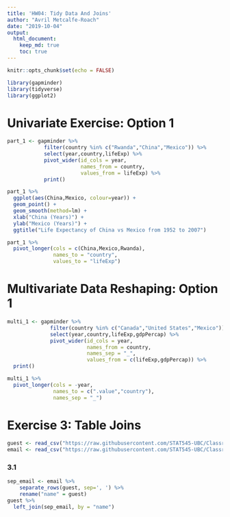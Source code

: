 ```yaml
---
title: 'HW04: Tidy Data And Joins'
author: "Avril Metcalfe-Roach"
date: "2019-10-04"
output: 
  html_document:
    keep_md: true
    toc: true
---
```


```r
knitr::opts_chunk$set(echo = FALSE)
```

```r
library(gapminder)
library(tidyverse)
library(ggplot2)
```

# Univariate Exercise: Option 1

```r
part_1 <- gapminder %>% 
            filter(country %in% c("Rwanda","China","Mexico")) %>% 
            select(year,country,lifeExp) %>% 
            pivot_wider(id_cols = year,
                        names_from = country,
                        values_from = lifeExp) %>% 
            print()
```

```r
part_1 %>% 
  ggplot(aes(China,Mexico, colour=year)) +
  geom_point() +
  geom_smooth(method=lm) +
  xlab("China (Years)") +
  ylab("Mexico (Years)") +
  ggtitle("Life Expectancy of China vs Mexico from 1952 to 2007")
```

```r
part_1 %>% 
  pivot_longer(cols = c(China,Mexico,Rwanda),
               names_to = "country",
               values_to = "lifeExp")
```

# Multivariate Data Reshaping: Option 1

```r
multi_1 <- gapminder %>% 
              filter(country %in% c("Canada","United States","Mexico")) %>% 
              select(year,country,lifeExp,gdpPercap) %>% 
              pivot_wider(id_cols = year,
                          names_from = country,
                          names_sep = "_",
                          values_from = c(lifeExp,gdpPercap)) %>% 
  print()
```

```r
multi_1 %>% 
  pivot_longer(cols = -year,
               names_to = c(".value","country"),
               names_sep = "_")
```

# Exercise 3: Table Joins

```r
guest <- read_csv("https://raw.githubusercontent.com/STAT545-UBC/Classroom/master/data/wedding/attend.csv")
email <- read_csv("https://raw.githubusercontent.com/STAT545-UBC/Classroom/master/data/wedding/emails.csv")
```

### 3.1

```r
sep_email <- email %>% 
    separate_rows(guest, sep=', ') %>% 
    rename("name" = guest)
guest %>% 
  left_join(sep_email, by = "name")
```

